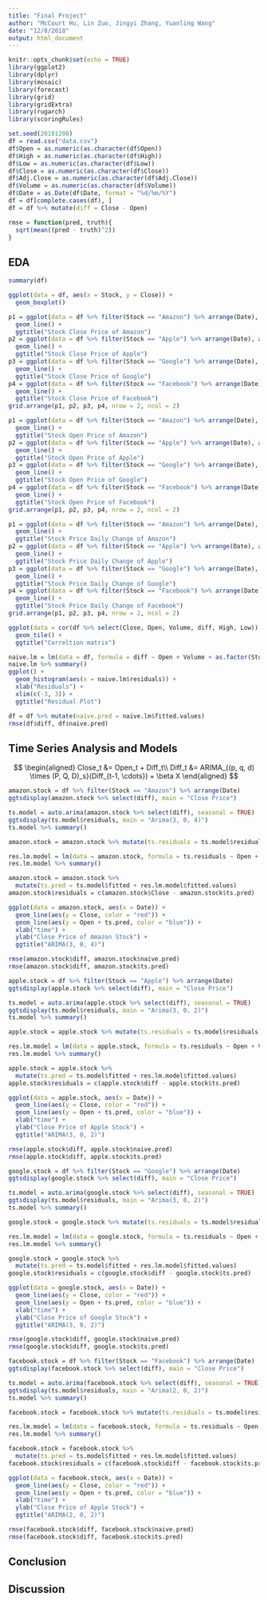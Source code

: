 ```yaml
---
title: "Final Project"
author: "McCourt Hu, Lin Zuo, Jingyi Zhang, Yuanling Wang"
date: "12/8/2018"
output: html_document
---
```


```r
knitr::opts_chunk$set(echo = TRUE)
library(ggplot2)
library(dplyr)
library(mosaic)
library(forecast)
library(grid)
library(gridExtra)
library(rugarch)
library(scoringRules)

set.seed(20181208)
df = read.csv("data.csv")
df$Open = as.numeric(as.character(df$Open))
df$High = as.numeric(as.character(df$High))
df$Low = as.numeric(as.character(df$Low))
df$Close = as.numeric(as.character(df$Close))
df$Adj.Close = as.numeric(as.character(df$Adj.Close))
df$Volume = as.numeric(as.character(df$Volume))
df$Date = as.Date(df$Date, format = "%d/%m/%Y")
df = df[complete.cases(df), ]
df = df %>% mutate(diff = Close - Open)

rmse = function(pred, truth){
  sqrt(mean((pred - truth)^2))
}

```

## EDA
```r
summary(df)

ggplot(data = df, aes(x = Stock, y = Close)) +
  geom_boxplot()

p1 = ggplot(data = df %>% filter(Stock == "Amazon") %>% arrange(Date), aes(x = Date, y = Close)) +
  geom_line() +
  ggtitle("Stock Close Price of Amazon")
p2 = ggplot(data = df %>% filter(Stock == "Apple") %>% arrange(Date), aes(x = Date, y = Close)) +
  geom_line() +
  ggtitle("Stock Close Price of Apple")
p3 = ggplot(data = df %>% filter(Stock == "Google") %>% arrange(Date), aes(x = Date, y = Close)) +
  geom_line() +
  ggtitle("Stock Close Price of Google")
p4 = ggplot(data = df %>% filter(Stock == "Facebook") %>% arrange(Date), aes(x = Date, y = Close)) +
  geom_line() +
  ggtitle("Stock Close Price of Facebook")
grid.arrange(p1, p2, p3, p4, nrow = 2, ncol = 2)

p1 = ggplot(data = df %>% filter(Stock == "Amazon") %>% arrange(Date), aes(x = Date, y = Open)) +
  geom_line() +
  ggtitle("Stock Open Price of Amazon")
p2 = ggplot(data = df %>% filter(Stock == "Apple") %>% arrange(Date), aes(x = Date, y = Open)) +
  geom_line() +
  ggtitle("Stock Open Price of Apple")
p3 = ggplot(data = df %>% filter(Stock == "Google") %>% arrange(Date), aes(x = Date, y = Open)) +
  geom_line() +
  ggtitle("Stock Open Price of Google")
p4 = ggplot(data = df %>% filter(Stock == "Facebook") %>% arrange(Date), aes(x = Date, y = Open)) +
  geom_line() +
  ggtitle("Stock Open Price of Facebook")
grid.arrange(p1, p2, p3, p4, nrow = 2, ncol = 2)

p1 = ggplot(data = df %>% filter(Stock == "Amazon") %>% arrange(Date), aes(x = Date, y = diff)) +
  geom_line() +
  ggtitle("Stock Price Daily Change of Amazon")
p2 = ggplot(data = df %>% filter(Stock == "Apple") %>% arrange(Date), aes(x = Date, y = diff)) +
  geom_line() +
  ggtitle("Stock Price Daily Change of Apple")
p3 = ggplot(data = df %>% filter(Stock == "Google") %>% arrange(Date), aes(x = Date, y = diff)) +
  geom_line() +
  ggtitle("Stock Price Daily Change of Google")
p4 = ggplot(data = df %>% filter(Stock == "Facebook") %>% arrange(Date), aes(x = Date, y = diff)) +
  geom_line() +
  ggtitle("Stock Price Daily Change of Facebook")
grid.arrange(p1, p2, p3, p4, nrow = 2, ncol = 2)

ggplot(data = cor(df %>% select(Close, Open, Volume, diff, High, Low)) %>% reshape2::melt(), aes(x=Var1, y=Var2, fill=value)) + 
  geom_tile() +
  ggtitle("Correltion matrix")

naive.lm = lm(data = df, formula = diff ~ Open + Volume + as.factor(Stock) + Date)
naive.lm %>% summary()
ggplot() +
  geom_histogram(aes(x = naive.lm$residuals)) +
  xlab("Residuals") +
  xlim(c(-3, 3)) +
  ggtitle("Residual Plot")

df = df %>% mutate(naive.pred = naive.lm$fitted.values)
rmse(df$diff, df$naive.pred)
```

## Time Series Analysis and Models

$$
\begin{aligned}
Close_t &= Open_t + Diff_t\\
Diff_t &= ARIMA_{(p, q, d) \times (P, Q, D)_s}(Diff_{t-1, \cdots}) + \beta X
\end{aligned}
$$

```r
amazon.stock = df %>% filter(Stock == "Amazon") %>% arrange(Date)
ggtsdisplay(amazon.stock %>% select(diff), main = "Close Price")

ts.model = auto.arima(amazon.stock %>% select(diff), seasonal = TRUE)
ggtsdisplay(ts.model$residuals, main = "Arima(3, 0, 4)")
ts.model %>% summary()

amazon.stock = amazon.stock %>% mutate(ts.residuals = ts.model$residuals)

res.lm.model = lm(data = amazon.stock, formula = ts.residuals ~ Open + Volume)
res.lm.model %>% summary()

amazon.stock = amazon.stock %>% 
  mutate(ts.pred = ts.model$fitted + res.lm.model$fitted.values)
amazon.stock$residuals = c(amazon.stock$Close - amazon.stock$ts.pred)

ggplot(data = amazon.stock, aes(x = Date)) +
  geom_line(aes(y = Close, color = "red")) +
  geom_line(aes(y = Open + ts.pred, color = "blue")) +
  xlab("time") +
  ylab("Close Price of Amazon Stock") +
  ggtitle("ARIMA(3, 0, 4)")

rmse(amazon.stock$diff, amazon.stock$naive.pred)
rmse(amazon.stock$diff, amazon.stock$ts.pred)
```

```r
apple.stock = df %>% filter(Stock == "Apple") %>% arrange(Date)
ggtsdisplay(apple.stock %>% select(diff), main = "Close Price")

ts.model = auto.arima(apple.stock %>% select(diff), seasonal = TRUE)
ggtsdisplay(ts.model$residuals, main = "Arima(3, 0, 2)")
ts.model %>% summary()

apple.stock = apple.stock %>% mutate(ts.residuals = ts.model$residuals)

res.lm.model = lm(data = apple.stock, formula = ts.residuals ~ Open + Volume)
res.lm.model %>% summary()

apple.stock = apple.stock %>% 
  mutate(ts.pred = ts.model$fitted + res.lm.model$fitted.values)
apple.stock$residuals = c(apple.stock$diff - apple.stock$ts.pred)

ggplot(data = apple.stock, aes(x = Date)) +
  geom_line(aes(y = Close, color = "red")) +
  geom_line(aes(y = Open + ts.pred, color = "blue")) +
  xlab("time") +
  ylab("Close Price of Apple Stock") +
  ggtitle("ARIMA(3, 0, 2)")

rmse(apple.stock$diff, apple.stock$naive.pred)
rmse(apple.stock$diff, apple.stock$ts.pred)
```

```r
google.stock = df %>% filter(Stock == "Google") %>% arrange(Date)
ggtsdisplay(google.stock %>% select(diff), main = "Close Price")

ts.model = auto.arima(google.stock %>% select(diff), seasonal = TRUE)
ggtsdisplay(ts.model$residuals, main = "Arima(3, 0, 2)")
ts.model %>% summary()

google.stock = google.stock %>% mutate(ts.residuals = ts.model$residuals)

res.lm.model = lm(data = google.stock, formula = ts.residuals ~ Open + Volume)
res.lm.model %>% summary()

google.stock = google.stock %>% 
  mutate(ts.pred = ts.model$fitted + res.lm.model$fitted.values)
google.stock$residuals = c(google.stock$diff - google.stock$ts.pred)

ggplot(data = google.stock, aes(x = Date)) +
  geom_line(aes(y = Close, color = "red")) +
  geom_line(aes(y = Open + ts.pred, color = "blue")) +
  xlab("time") +
  ylab("Close Price of Google Stock") +
  ggtitle("ARIMA(3, 0, 2)")

rmse(google.stock$diff, google.stock$naive.pred)
rmse(google.stock$diff, google.stock$ts.pred)
```

```r
facebook.stock = df %>% filter(Stock == "Facebook") %>% arrange(Date)
ggtsdisplay(facebook.stock %>% select(diff), main = "Close Price")

ts.model = auto.arima(facebook.stock %>% select(diff), seasonal = TRUE)
ggtsdisplay(ts.model$residuals, main = "Arima(2, 0, 2)")
ts.model %>% summary()

facebook.stock = facebook.stock %>% mutate(ts.residuals = ts.model$residuals)

res.lm.model = lm(data = facebook.stock, formula = ts.residuals ~ Open + Volume)
res.lm.model %>% summary()

facebook.stock = facebook.stock %>% 
  mutate(ts.pred = ts.model$fitted + res.lm.model$fitted.values)
facebook.stock$residuals = c(facebook.stock$diff - facebook.stock$ts.pred)

ggplot(data = facebook.stock, aes(x = Date)) +
  geom_line(aes(y = Close, color = "red")) +
  geom_line(aes(y = Open + ts.pred, color = "blue")) +
  xlab("time") +
  ylab("Close Price of Apple Stock") +
  ggtitle("ARIMA(2, 0, 2)")

rmse(facebook.stock$diff, facebook.stock$naive.pred)
rmse(facebook.stock$diff, facebook.stock$ts.pred)
```

## Conclusion

## Discussion